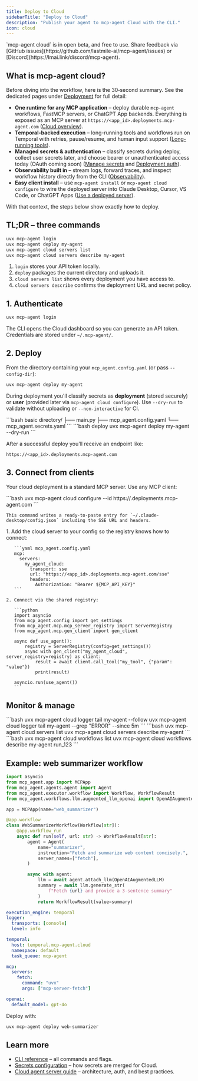 ```yaml
---
title: Deploy to Cloud
sidebarTitle: "Deploy to Cloud"
description: "Publish your agent to mcp-agent Cloud with the CLI."
icon: cloud
---
```


<Info>
  `mcp-agent cloud` is in open beta, and free to use. Share feedback via [GitHub issues](https://github.com/lastmile-ai/mcp-agent/issues) or [Discord](https://lmai.link/discord/mcp-agent).
</Info>

## What is mcp-agent cloud?

Before diving into the workflow, here is the 30‑second summary. See the dedicated pages under [Deployment](/cloud/overview) for full detail:

- **One runtime for any MCP application** – deploy durable `mcp-agent` workflows, FastMCP servers, or ChatGPT App backends. Everything is exposed as an MCP server at `https://<app_id>.deployments.mcp-agent.com` ([Cloud overview](/cloud/mcp-agent-cloud/overview)).
- **Temporal-backed execution** – long-running tools and workflows run on Temporal with retries, pause/resume, and human input support ([Long-running tools](/cloud/mcp-agent-cloud/long-running-tools)).
- **Managed secrets & authentication** – classify secrets during deploy, collect user secrets later, and choose bearer or unauthenticated access today (OAuth coming soon) ([Manage secrets](/cloud/mcp-agent-cloud/manage-secrets) and [Deployment auth](/cloud/authentication/deployment-auth)).
- **Observability built in** – stream logs, forward traces, and inspect workflow history directly from the CLI ([Observability](/cloud/observability)).
- **Easy client install** – use `mcp-agent install` or `mcp-agent cloud configure` to wire the deployed server into Claude Desktop, Cursor, VS Code, or ChatGPT Apps ([Use a deployed server](/cloud/mcp-agent-cloud/use-deployed-server)).

With that context, the steps below show exactly how to deploy.

## TL;DR – three commands

```bash
uvx mcp-agent login
uvx mcp-agent deploy my-agent
uvx mcp-agent cloud servers list
uvx mcp-agent cloud servers describe my-agent
```

1. `login` stores your API token locally.
2. `deploy` packages the current directory and uploads it.
3. `cloud servers list` shows every deployment you have access to.
4. `cloud servers describe` confirms the deployment URL and secret policy.

## 1. Authenticate

```bash
uvx mcp-agent login
```

The CLI opens the Cloud dashboard so you can generate an API token. Credentials are stored under `~/.mcp-agent/`.

## 2. Deploy

From the directory containing your `mcp_agent.config.yaml` (or pass `--config-dir`):

```bash
uvx mcp-agent deploy my-agent
```

During deployment you'll classify secrets as **deployment** (stored securely) or **user** (provided later via `mcp-agent cloud configure`). Use `--dry-run` to validate without uploading or `--non-interactive` for CI.

<CodeGroup>
```bash basic
directory/
├── main.py
├── mcp_agent.config.yaml
└── mcp_agent.secrets.yaml
```
```bash deploy
uvx mcp-agent deploy my-agent --dry-run
```
</CodeGroup>

After a successful deploy you'll receive an endpoint like:

```
https://<app_id>.deployments.mcp-agent.com
```

## 3. Connect from clients

Your cloud deployment is a standard MCP server. Use any MCP client:

<Tabs>
  <Tab title="Claude Desktop">
    ```bash
    uvx mcp-agent cloud configure --id https://<app_id>.deployments.mcp-agent.com
    ```

    This command writes a ready-to-paste entry for `~/.claude-desktop/config.json` including the SSE URL and headers.
  </Tab>

  <Tab title="Python">
    1. Add the cloud server to your config so the registry knows how to connect:

       ```yaml mcp_agent.config.yaml
       mcp:
         servers:
           my_agent_cloud:
             transport: sse
             url: "https://<app_id>.deployments.mcp-agent.com/sse"
             headers:
               Authorization: "Bearer ${MCP_API_KEY}"
       ```

    2. Connect via the shared registry:

       ```python
       import asyncio
       from mcp_agent.config import get_settings
       from mcp_agent.mcp.mcp_server_registry import ServerRegistry
       from mcp_agent.mcp.gen_client import gen_client

       async def use_agent():
           registry = ServerRegistry(config=get_settings())
           async with gen_client("my_agent_cloud", server_registry=registry) as client:
               result = await client.call_tool("my_tool", {"param": "value"})
               print(result)

       asyncio.run(use_agent())
       ```
  </Tab>
</Tabs>

## Monitor & manage

<Tabs>
  <Tab title="Logs">
    ```bash
    uvx mcp-agent cloud logger tail my-agent --follow
    uvx mcp-agent cloud logger tail my-agent --grep "ERROR" --since 5m
    ```
  </Tab>
  <Tab title="Servers">
    ```bash
    uvx mcp-agent cloud servers list
    uvx mcp-agent cloud servers describe my-agent
    ```
  </Tab>
  <Tab title="Workflows">
    ```bash
    uvx mcp-agent cloud workflows list
    uvx mcp-agent cloud workflows describe my-agent run_123
    ```
  </Tab>
</Tabs>

## Example: web summarizer workflow

```python main.py
import asyncio
from mcp_agent.app import MCPApp
from mcp_agent.agents.agent import Agent
from mcp_agent.executor.workflow import Workflow, WorkflowResult
from mcp_agent.workflows.llm.augmented_llm_openai import OpenAIAugmentedLLM

app = MCPApp(name="web_summarizer")

@app.workflow
class WebSummarizerWorkflow(Workflow[str]):
    @app.workflow_run
    async def run(self, url: str) -> WorkflowResult[str]:
        agent = Agent(
            name="summarizer",
            instruction="Fetch and summarize web content concisely.",
            server_names=["fetch"],
        )

        async with agent:
            llm = await agent.attach_llm(OpenAIAugmentedLLM)
            summary = await llm.generate_str(
                f"Fetch {url} and provide a 3-sentence summary"
            )
            return WorkflowResult(value=summary)
```

```yaml mcp_agent.config.yaml
execution_engine: temporal
logger:
  transports: [console]
  level: info

temporal:
  host: temporal.mcp-agent.cloud
  namespace: default
  task_queue: mcp-agent

mcp:
  servers:
    fetch:
      command: "uvx"
      args: ["mcp-server-fetch"]

openai:
  default_model: gpt-4o
```

Deploy with:

```bash
uvx mcp-agent deploy web-summarizer
```

## Learn more

- [CLI reference](/reference/cli) – all commands and flags.
- [Secrets configuration](/mcp-agent-sdk/core-components/configuring-your-application#secrets) – how secrets are merged for Cloud.
- [Cloud agent server guide](/cloud/agent-server) – architecture, auth, and best practices.
